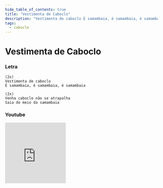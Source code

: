```yaml
---
hide_table_of_contents: true
title: "Vestimenta de Caboclo"
description: "Vestimenta de caboclo É samambaia, é samambaia, é samambaia Venha caboclo não se atrapalha Saia do meio da samambaia"
tags:
  - caboclo
---
```


# Vestimenta de Caboclo

### Letra

```text
(2x)
Vestimenta de caboclo
É samambaia, é samambaia, é samambaia

(2x)
Venha caboclo não se atrapalha
Saia do meio da samambaia
```

### Youtube

<iframe
  width="200"
  height="200"
  src="https://www.youtube.com/embed/oikGpcU2SUg"
  title="YouTube video player"
  frameborder="0"
  allow="accelerometer; autoplay; clipboard-write; encrypted-media; gyroscope; picture-in-picture; web-share"
  referrerpolicy="strict-origin-when-cross-origin"
  allowfullscreen
></iframe>